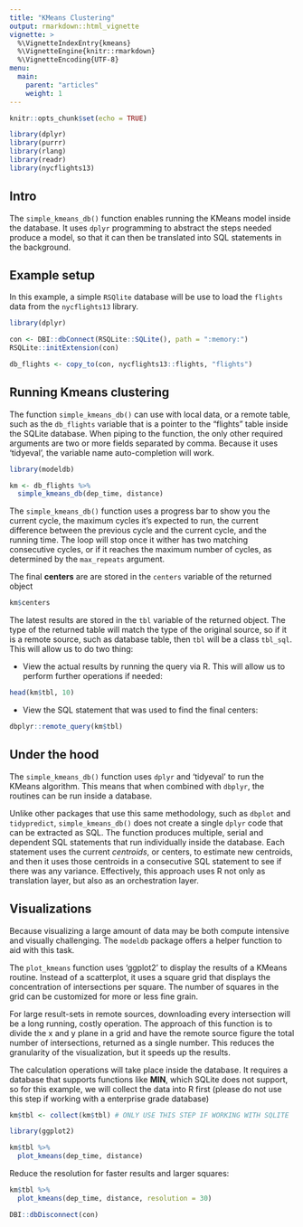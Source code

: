 ```yaml
---
title: "KMeans Clustering"
output: rmarkdown::html_vignette
vignette: >
  %\VignetteIndexEntry{kmeans}
  %\VignetteEngine{knitr::rmarkdown}
  %\VignetteEncoding{UTF-8}
menu:
  main:
    parent: "articles"
    weight: 1  
---
```


```r
knitr::opts_chunk$set(echo = TRUE)

library(dplyr)
library(purrr)
library(rlang)
library(readr)
library(nycflights13)
```

## Intro

The `simple_kmeans_db()` function enables running the KMeans model inside the database.  It uses `dplyr` programming to abstract the steps needed produce a model, so that it can then be translated into SQL statements in the background.

## Example setup

In this example, a simple `RSQlite` database will be use to load the `flights` data from the `nycflights13` library.

```r
library(dplyr)

con <- DBI::dbConnect(RSQLite::SQLite(), path = ":memory:")
RSQLite::initExtension(con)

db_flights <- copy_to(con, nycflights13::flights, "flights")
```

## Running Kmeans clustering

The function `simple_kmeans_db()` can use with local data, or a remote table, such as the `db_flights` variable that is a pointer to the "flights" table inside the SQLite database.  When piping to the function, the only other required arguments are two or more fields separated by comma.  Because it uses 'tidyeval', the variable name auto-completion will work.

```r
library(modeldb)

km <- db_flights %>%
  simple_kmeans_db(dep_time, distance)
```

The `simple_kmeans_db()` function uses a progress bar to show you the current cycle, the maximum cycles it's expected to run, the current difference between the previous cycle and the current cycle, and the running time.  The loop will stop once it wither has two matching consecutive cycles, or if it reaches the maximum number of cycles, as determined by the `max_repeats` argument.

The final **centers** are are stored in the `centers` variable of the returned object
```r
km$centers
```

The latest results are stored in the `tbl` variable of the returned object.  The type of the returned table will match the type of the original source, so if it is a remote source, such as database table, then `tbl` will be a class `tbl_sql`.  This will allow us to do two thing:

- View the actual results by running the query via R.  This will allow us to perform further operations if needed:
```r
head(km$tbl, 10)
```

- View the SQL statement that was used to find the final centers:
```r
dbplyr::remote_query(km$tbl)
```

## Under the hood

The `simple_kmeans_db()` function uses `dplyr` and 'tidyeval' to run the KMeans algorithm.  This means that when combined with `dbplyr`, the routines can be run inside a database.  

Unlike other packages that use this same methodology, such as `dbplot` and `tidypredict`, `simple_kmeans_db()` does not create a single `dplyr` code that can be extracted as SQL.  The function produces multiple, serial and dependent SQL statements that run individually inside the database. Each statement uses the current *centroids*, or centers, to estimate new centroids, and then it uses those centroids in a consecutive SQL statement to see if there was any variance.  Effectively, this approach uses R not only as translation layer, but also as an orchestration layer.

## Visualizations

Because visualizing a large amount of data may be both compute intensive and visually challenging.  The `modeldb` package offers a helper function to aid with this task.

The `plot_kmeans` function uses 'ggplot2' to display the results of a KMeans routine. Instead of a scatterplot, it uses a square grid that displays the concentration of intersections per square. The number of squares in the grid can be customized for more or less fine grain.

For large result-sets in remote sources, downloading every intersection will be a long running, costly operation. The approach of this function is to divide the x and y plane in a grid and have the remote source figure the total number of intersections, returned as a single number. This reduces the granularity of the visualization, but it speeds up the results.

The calculation operations will take place inside the database.  It requires a database that supports functions like **MIN**, which SQLite does not support, so for this example, we will collect the data into R first (please do not use this step if working with a enterprise grade database)

```r
km$tbl <- collect(km$tbl) # ONLY USE THIS STEP IF WORKING WITH SQLITE
```

```r
library(ggplot2)

km$tbl %>%
  plot_kmeans(dep_time, distance)
```

Reduce the resolution for faster results and larger squares:
```r
km$tbl %>%
  plot_kmeans(dep_time, distance, resolution = 30)
```

```r
DBI::dbDisconnect(con)
```

